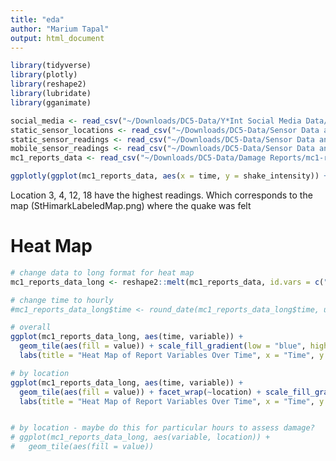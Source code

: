 ```yaml
---
title: "eda"
author: "Marium Tapal"
output: html_document
---
```


```r
library(tidyverse)
library(plotly)
library(reshape2)
library(lubridate)
library(gganimate)
```

```r
social_media <- read_csv("~/Downloads/DC5-Data/Y*Int Social Media Data/YInt.csv") 
static_sensor_locations <- read_csv("~/Downloads/DC5-Data/Sensor Data and Maps/StaticSensorLocations.csv") 
static_sensor_readings <- read_csv("~/Downloads/DC5-Data/Sensor Data and Maps/StaticSensorReadings.csv") 
mobile_sensor_readings <- read_csv("~/Downloads/DC5-Data/Sensor Data and Maps/MobileSensorReadings.csv") 
mc1_reports_data <- read_csv("~/Downloads/DC5-Data/Damage Reports/mc1-reports-data.csv") %>% mutate(location = as.factor(location))
```


```r
ggplotly(ggplot(mc1_reports_data, aes(x = time, y = shake_intensity)) + facet_wrap(~location) + geom_line())
```

Location 3, 4, 12, 18 have the highest readings. Which corresponds to the map (StHimarkLabeledMap.png) where the quake was felt

# Heat Map

```r
# change data to long format for heat map
mc1_reports_data_long <- reshape2::melt(mc1_reports_data, id.vars = c("time", "location"))

# change time to hourly
#mc1_reports_data_long$time <- round_date(mc1_reports_data_long$time, unit = "hour")

# overall
ggplot(mc1_reports_data_long, aes(time, variable)) +                 
  geom_tile(aes(fill = value)) + scale_fill_gradient(low = "blue", high = "red") + 
  labs(title = "Heat Map of Report Variables Over Time", x = "Time", y = "Report Variable") + theme_minimal()

# by location
ggplot(mc1_reports_data_long, aes(time, variable)) +                 
  geom_tile(aes(fill = value)) + facet_wrap(~location) + scale_fill_gradient(low = "blue", high = "red") + 
  labs(title = "Heat Map of Report Variables Over Time", x = "Time", y = "Report Variable") + theme_minimal()


# by location - maybe do this for particular hours to assess damage?
# ggplot(mc1_reports_data_long, aes(variable, location)) +                 
#   geom_tile(aes(fill = value))
```

